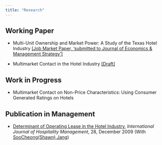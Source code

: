 ```yaml
---
title: "Research"
---
```


## Working Paper
- Multi-Unit Ownership and Market Power: A Study of the Texas Hotel Industry [[Job Market Paper, 'submitted to Journal of Economics & Management Strategy']](Koh_JMP.pdf)


- Multimarket Contact in the Hotel Industry [[Draft]](Draft_MMC_8_26_19.pdf)


## Work in Progress
- Multimarket Contact on Non-Price Characteristics: Using Consumer Generated Ratings on Hotels

## Publication in Management
- [Determinant of Operating Lease in the Hotel Industry](https://www.sciencedirect.com/science/article/pii/S0278431909000346), *International Journal of Hospitality Management*, 28, December 2009 (With [SooCheong(Shawn) Jang](https://www.purdue.edu/hhs/htm/directory/faculty/jang_soocheong.html))
